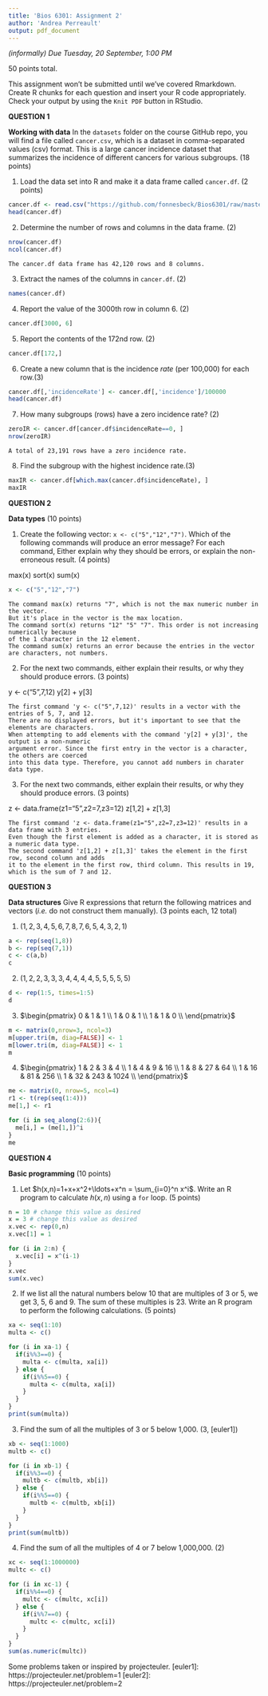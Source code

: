 ```yaml
---
title: 'Bios 6301: Assignment 2'
author: 'Andrea Perreault' 
output: pdf_document
---
```

  
  *(informally) Due Tuesday, 20 September, 1:00 PM*
  
  50 points total.

This assignment won't be submitted until we've covered Rmarkdown.
Create R chunks for each question and insert your R code appropriately.
Check your output by using the `Knit PDF` button in RStudio.

**QUESTION 1**

 **Working with data** In the `datasets` folder on the course GitHub repo, you will find a file called `cancer.csv`, which is a dataset in comma-separated values (csv) format. This is a large cancer incidence dataset that summarizes the incidence of different cancers for various subgroups. (18 points)

1. Load the data set into R and make it a data frame called `cancer.df`. (2 points)
```r
cancer.df <- read.csv("https://github.com/fonnesbeck/Bios6301/raw/master/datasets/cancer.csv", header=TRUE)
head(cancer.df)
```

2. Determine the number of rows and columns in the data frame. (2)
```r
nrow(cancer.df)
ncol(cancer.df)
```
```
The cancer.df data frame has 42,120 rows and 8 columns.
```

3. Extract the names of the columns in `cancer.df`. (2)
```r
names(cancer.df)
```

4. Report the value of the 3000th row in column 6. (2)
```r
cancer.df[3000, 6]
```

5. Report the contents of the 172nd row. (2)
```r
cancer.df[172,]
```

6. Create a new column that is the incidence *rate* (per 100,000) for each row.(3)
```r
cancer.df[,'incidenceRate'] <- cancer.df[,'incidence']/100000
head(cancer.df)
```

7. How many subgroups (rows) have a zero incidence rate? (2)
```r
zeroIR <- cancer.df[cancer.df$incidenceRate==0, ]
nrow(zeroIR)
```
```
A total of 23,191 rows have a zero incidence rate.
```

8. Find the subgroup with the highest incidence rate.(3)
```r
maxIR <- cancer.df[which.max(cancer.df$incidenceRate), ]
maxIR
```

**QUESTION 2**

**Data types** (10 points)

1. Create the following vector: `x <- c("5","12","7")`. Which of the following commands will produce an error message? For each command, Either explain why they should be errors, or explain the non-erroneous result. (4 points)

max(x)
sort(x)
sum(x)

```r
x <- c("5","12","7")
```
```
The command max(x) returns "7", which is not the max numeric number in the vector. 
But it's place in the vector is the max location.
The command sort(x) returns "12" "5" "7". This order is not increasing numerically because 
of the 1 character in the 12 element. 
The command sum(x) returns an error because the entries in the vector 
are characters, not numbers. 
```

2. For the next two commands, either explain their results, or why they should produce errors. (3 points)

y <- c("5",7,12)
y[2] + y[3]

```
The first command 'y <- c("5",7,12)' results in a vector with the entries of 5, 7, and 12. 
There are no displayed errors, but it's important to see that the elements are characters.
When attempting to add elements with the command 'y[2] + y[3]', the output is a non-numeric 
argument error. Since the first entry in the vector is a character, the others are coerced 
into this data type. Therefore, you cannot add numbers in charater data type. 
```

3. For the next two commands, either explain their results, or why they should produce errors. (3 points)

z <- data.frame(z1="5",z2=7,z3=12)
z[1,2] + z[1,3]

```
The first command 'z <- data.frame(z1="5",z2=7,z3=12)' results in a data frame with 3 entries. 
Even though the first element is added as a character, it is stored as a numeric data type.
The second command 'z[1,2] + z[1,3]' takes the element in the first row, second column and adds 
it to the element in the first row, third column. This results in 19, which is the sum of 7 and 12. 
```
**QUESTION 3**

**Data structures** Give R expressions that return the following matrices and vectors (*i.e.* do not construct them manually). (3 points each, 12 total)

1. $(1,2,3,4,5,6,7,8,7,6,5,4,3,2,1)$

```r
a <- rep(seq(1,8))
b <- rep(seq(7,1))
c <- c(a,b)
c
```
  
2. $(1,2,2,3,3,3,4,4,4,4,5,5,5,5,5)$

```r
d <- rep(1:5, times=1:5)
d
```
  
3. $\begin{pmatrix}
0 & 1 & 1  \\
1 & 0 & 1  \\
1 & 1 & 0  \\
\end{pmatrix}$

```r
m <- matrix(0,nrow=3, ncol=3)
m[upper.tri(m, diag=FALSE)] <- 1
m[lower.tri(m, diag=FALSE)] <- 1
m
```
  
4. $\begin{pmatrix}
1 & 2 & 3 & 4 \\
1 & 4 & 9 & 16 \\
1 & 8 & 27 & 64  \\
1 & 16 & 81 & 256 \\
1 & 32 & 243 & 1024  \\
\end{pmatrix}$

```r
me <- matrix(0, nrow=5, ncol=4)
r1 <- t(rep(seq(1:4)))
me[1,] <- r1

for (i in seq_along(2:6)){
  me[i,] = (me[1,])^i
}
me
```

**QUESTION 4**

**Basic programming** (10 points)

1. Let $h(x,n)=1+x+x^2+\ldots+x^n = \sum_{i=0}^n x^i$. Write an R program to calculate $h(x,n)$ using a `for` loop. (5 points)

```r
n = 10 # change this value as desired
x = 3 # change this value as desired
x.vec <- rep(0,n)
x.vec[1] = 1

for (i in 2:n) {
  x.vec[i] = x^(i-1)
}
x.vec
sum(x.vec)
```

2. If we list all the natural numbers below 10 that are multiples of 3 or 5, we get 3, 5, 6 and 9. The sum of these multiples is 23. Write an R program to perform the following calculations. (5 points)

```r
xa <- seq(1:10)
multa <- c()

for (i in xa-1) {
  if(i%%3==0) {
    multa <- c(multa, xa[i])
  } else {
    if(i%%5==0) {
      multa <- c(multa, xa[i])
    }
  }
}
print(sum(multa))
```

3. Find the sum of all the multiples of 3 or 5 below 1,000. (3, [euler1])

```r
xb <- seq(1:1000)
multb <- c()

for (i in xb-1) {
  if(i%%3==0) {
    multb <- c(multb, xb[i])
  } else {
    if(i%%5==0) {
      multb <- c(multb, xb[i])
    }
  }
}
print(sum(multb))
```

4. Find the sum of all the multiples of 4 or 7 below 1,000,000. (2)

```r
xc <- seq(1:1000000)
multc <- c()

for (i in xc-1) {
  if(i%%4==0) {
    multc <- c(multc, xc[i])
  } else {
    if(i%%7==0) {
      multc <- c(multc, xc[i])
    }
  }
}
sum(as.numeric(multc))
```


Some problems taken or inspired by projecteuler.
[euler1]: https://projecteuler.net/problem=1
[euler2]: https://projecteuler.net/problem=2